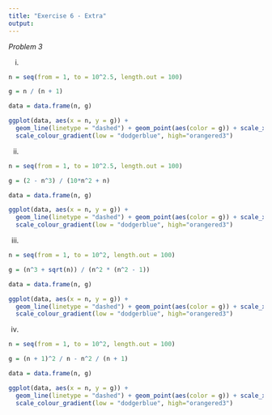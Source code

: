 ```yaml
---
title: "Exercise 6 - Extra"
output: 
---
```


*Problem 3*

(i)
```r
n = seq(from = 1, to = 10^2.5, length.out = 100)

g = n / (n + 1)

data = data.frame(n, g)

ggplot(data, aes(x = n, y = g)) +
  geom_line(linetype = "dashed") + geom_point(aes(color = g)) + scale_x_log10() +
  scale_colour_gradient(low = "dodgerblue", high="orangered3")
```

(ii)
```r
n = seq(from = 1, to = 10^2.5, length.out = 100)

g = (2 - n^3) / (10*n^2 + n)

data = data.frame(n, g)

ggplot(data, aes(x = n, y = g)) +
  geom_line(linetype = "dashed") + geom_point(aes(color = g)) + scale_x_log10() +
  scale_colour_gradient(low = "dodgerblue", high="orangered3")
```

(iii)
```r
n = seq(from = 1, to = 10^2, length.out = 100)

g = (n^3 + sqrt(n)) / (n^2 * (n^2 - 1))

data = data.frame(n, g)

ggplot(data, aes(x = n, y = g)) +
  geom_line(linetype = "dashed") + geom_point(aes(color = g)) + scale_x_log10() +
  scale_colour_gradient(low = "dodgerblue", high="orangered3")
```

(iv)
```r
n = seq(from = 1, to = 10^2, length.out = 100)

g = (n + 1)^2 / n - n^2 / (n + 1)

data = data.frame(n, g)

ggplot(data, aes(x = n, y = g)) +
  geom_line(linetype = "dashed") + geom_point(aes(color = g)) + scale_x_log10() +
  scale_colour_gradient(low = "dodgerblue", high="orangered3")
```





